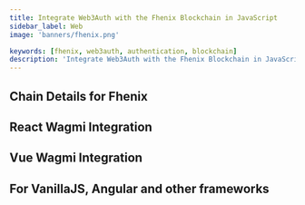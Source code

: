 ```yaml
---
title: Integrate Web3Auth with the Fhenix Blockchain in JavaScript
sidebar_label: Web
image: 'banners/fhenix.png'

keywords: [fhenix, web3auth, authentication, blockchain]
description: 'Integrate Web3Auth with the Fhenix Blockchain in JavaScript | Documentation - Web3Auth'
---
```



<SEO
  title="Integrate Web3Auth with the Fhenix Blockchain in JavaScript"
  description="Integrate Web3Auth with the Fhenix Blockchain in JavaScript | Documentation - Web3Auth"
  image="https://web3auth.io/docs/banners/fhenix.png"
  slug="/embedded-wallets/connect-blockchain/evm/fhenix/web"
/>

## Chain Details for Fhenix

<ChainDetailsFhenix />

## React Wagmi Integration

<ReactWagmiIntegration />

## Vue Wagmi Integration

<VueWagmiIntegration />

## For VanillaJS, Angular and other frameworks

<JsBlockchainMethods />
